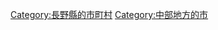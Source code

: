 {{Commonscat|Saku, Nagano}}
{{Catmore}}

{{DEFAULTSORT:Saku-shi}}
[[Category:長野縣的市町村|Category:長野縣的市町村]]
[[Category:中部地方的市|Category:中部地方的市]]